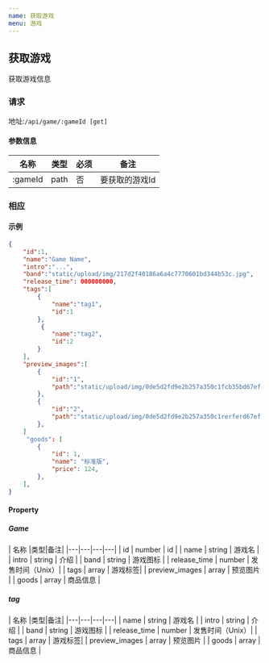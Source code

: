 ```yaml
---
name: 获取游戏
menu: 游戏
---
```


## 获取游戏
获取游戏信息  
### 请求
地址:`/api/game/:gameId [get]`

#### 参数信息

| 名称 |类型|必须|备注|
|---|---|---|---|
| :gameId | path | 否 | 要获取的游戏Id |

### 相应

#### 示例
```json
{
    "id":1,
    "name":"Game Name",
    "intro":"...",
    "band":"static/upload/img/217d2f40186a6a4c7770601bd344b53c.jpg",
    "release_time": 000000000,
    "tags":[
        {
            "name":"tag1",
            "id":1
        },
         {
            "name":"tag2",
            "id":2
        }
    ],
    "preview_images":[
        {
            "id":"1",
            "path":"static/upload/img/0de5d2fd9e2b257a350c1fcb35bd67ef.jpg"
        },
        {
            "id":"2",
            "path":"static/upload/img/0de5d2fd9e2b257a350c1rerferd67ef.jpg"
        },
    ]
     "goods": [
        {
            "id": 1,
            "name": "标准版",
            "price": 124,
        },
    ],
}
```

#### Property
##### Game
| 名称 |类型|备注|
|---|---|---|---|
| id | number |  id |
| name | string |  游戏名 |
| intro | string |  介绍 |
| band | string | 游戏图标 |
| release_time | number | 发售时间（Unix）|
| tags | array | 游戏标签|
| preview_images | array | 预览图片 |
| goods | array | 商品信息 |


##### tag 
| 名称 |类型|备注|
|---|---|---|---|
| name | string |  游戏名 |
| intro | string |  介绍 |
| band | string | 游戏图标 |
| release_time | number | 发售时间（Unix）|
| tags | array | 游戏标签|
| preview_images | array | 预览图片 |
| goods | array | 商品信息 |